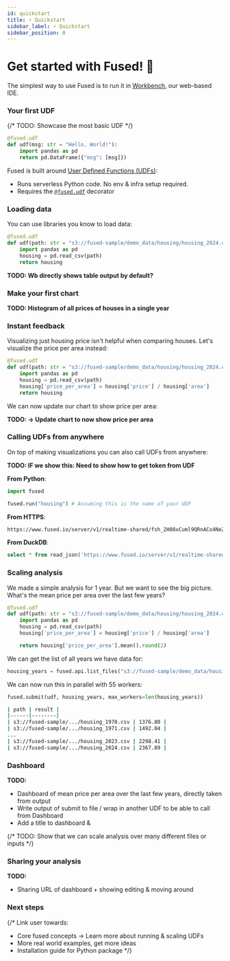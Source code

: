 ```yaml
---
id: quickstart
title: ⚡ Quickstart
sidebar_label: ⚡ Quickstart
sidebar_position: 0
---
```


# Get started with Fused! 🚀

The simplest way to use Fused is to run it in [Workbench](https://www.fused.io/workbench), our web-based IDE.

### Your first UDF

{/* TODO: Showcase the most basic UDF */}

```python
@fused.udf
def udf(msg: str = "Hello, World!"):
    import pandas as pd
    return pd.DataFrame({"msg": [msg]})
```

Fused is built around [User Defined Functions (UDFs)](/core-concepts/why/):
- Runs serverless Python code. No env & infra setup required.
- Requires the [`@fused.udf`](/python-sdk/top-level-functions/#fusedudf) decorator

### Loading data

You can use libraries you know to load data:

```python
@fused.udf
def udf(path: str = "s3://fused-sample/demo_data/housing/housing_2024.csv"):
    import pandas as pd
    housing = pd.read_csv(path)
    return housing
```

**TODO: Wb directly shows table output by default?**

### Make your first chart

**TODO: Histogram of all prices of houses in a single year**


### Instant feedback

Visualizing just housing price isn't helpful when comparing houses. Let's visualize the price per area instead:

```python {5}
@fused.udf
def udf(path: str = "s3://fused-sample/demo_data/housing/housing_2024.csv"):
    import pandas as pd
    housing = pd.read_csv(path)
    housing['price_per_area'] = housing['price'] / housing['area']
    return housing
```

We can now update our chart to show price per area:

**TODO: -> Update chart to now show price per area**

### Calling UDFs from anywhere

On top of making visualizations you can also call UDFs from anywhere:

**TODO: IF we show this: Need to show how to get token from UDF**

**From Python**:

```python
import fused

fused.run("housing") # Assuming this is the name of your UDF
```

**From HTTPS**:

```bash
https://www.fused.io/server/v1/realtime-shared/fsh_2H08xCuml9QRnACo4NeZ1S/run/file?
```

**From DuckDB**:

```sql
select * from read_json('https://www.fused.io/server/v1/realtime-shared/fsh_2H08xCuml9QRnACo4NeZ1S/run/file?');
```


### Scaling analysis

We made a simple analysis for 1 year. But we want to see the big picture. What's the mean price per area over the last few years?

```python
@fused.udf
def udf(path: str = "s3://fused-sample/demo_data/housing/housing_2024.csv"):
    import pandas as pd
    housing = pd.read_csv(path)
    housing['price_per_area'] = housing['price'] / housing['area']

    return housing['price_per_area'].mean().round(2)
```

We can get the list of all years we have data for:

```python
housing_years = fused.api.list_files("s3://fused-sample/demo_data/housing/")
```

We can now run this in parallel with 55 workers:

```python
fused.submit(udf, housing_years, max_workers=len(housing_years))
```

```bash
| path | result |
|------|--------|
| s3://fused-sample/.../housing_1970.csv | 1376.80 |
| s3://fused-sample/.../housing_1971.csv | 1492.04 |
...
| s3://fused-sample/.../housing_2023.csv | 2298.41 |
| s3://fused-sample/.../housing_2024.csv | 2367.89 |
```

### Dashboard

**TODO:**
- Dashboard of mean price per area over the last few years, directly taken from output
- Write output of submit to file / wrap in another UDF to be able to call from Dashboard
- Add a title to dashboard & 


{/* TODO: Show that we can scale analysis over many different files or inputs */}

### Sharing your analysis

**TODO:**
- Sharing URL of dashboard + showing editing & moving around

### Next steps

{/* Link user towards:
- Core fused concepts -> Learn more about running & scaling UDFs
- More real world examples, get more ideas
- Installation guide for Python package 
 */}